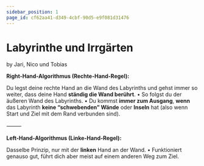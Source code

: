 ```yaml
---
sidebar_position: 1
page_id: cf62aa41-d349-4cbf-90d5-e9f081d31476
---
```


# Labyrinthe und Irrgärten

by Jari, Nico und Tobias&#x20;

**Right-Hand-Algorithmus (Rechte-Hand-Regel):**

Du legst deine rechte Hand an die Wand des Labyrinths und gehst immer so weiter, dass deine Hand **ständig die Wand berührt**.
• So folgst du der äußeren Wand des Labyrinths.
• Du kommst **immer zum Ausgang**, **wenn** das Labyrinth **keine “schwebenden” Wände** oder **Inseln** hat (also wenn Start und Ziel mit dem Rand verbunden sind).

⸻

**Left-Hand-Algorithmus (Linke-Hand-Regel):**

Dasselbe Prinzip, nur mit der **linken** Hand an der Wand.
• Funktioniert genauso gut, führt dich aber meist auf einem anderen Weg zum Ziel.